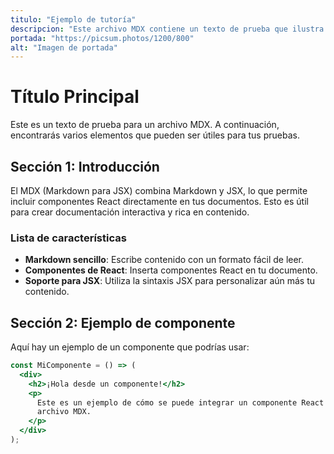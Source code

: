 ---
titulo: "Ejemplo de tutoría"
descripcion: "Este archivo MDX contiene un texto de prueba que ilustra las características de MDX, combinando Markdown y JSX. Incluye secciones sobre la introducción al formato, un ejemplo de un componente de React y un bloque de código en JavaScript. Es útil para experimentar con la integración de componentes en documentos."
portada: "https://picsum.photos/1200/800"
alt: "Imagen de portada"
---

# Título Principal

Este es un texto de prueba para un archivo MDX. A continuación, encontrarás varios elementos que pueden ser útiles para tus pruebas.

## Sección 1: Introducción

El MDX (Markdown para JSX) combina Markdown y JSX, lo que permite incluir componentes React directamente en tus documentos. Esto es útil para crear documentación interactiva y rica en contenido.

### Lista de características

- **Markdown sencillo**: Escribe contenido con un formato fácil de leer.
- **Componentes de React**: Inserta componentes React en tu documento.
- **Soporte para JSX**: Utiliza la sintaxis JSX para personalizar aún más tu contenido.

## Sección 2: Ejemplo de componente

Aquí hay un ejemplo de un componente que podrías usar:

```jsx
const MiComponente = () => (
  <div>
    <h2>¡Hola desde un componente!</h2>
    <p>
      Este es un ejemplo de cómo se puede integrar un componente React en un
      archivo MDX.
    </p>
  </div>
);
```

